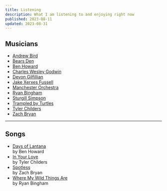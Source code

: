 ```yaml
---
title: Listening
description: What I am listening to and enjoying right now
published: 2023-08-11
updated: 2023-08-31
---
```


## Musicians

- [Andrew Bird](https://www.youtube.com/@andrewbirdmusic)
- [Bears Den](https://www.youtube.com/@bearsdenmusic)
- [Ben Howard](https://www.youtube.com/channel/UC7P46taO0CdI8Gy44P1X2yA)
- [Charles Wesley Godwin](https://www.youtube.com/channel/UCJCxcREP5KsQrFgNATnYPWg)
- [Devon Gilfillian](https://www.youtube.com/@DevonGilfillian)
- [Jake Xerxes Fussell](https://www.youtube.com/channel/UCb7Cc1suIkrnKTbI407id2A)
- [Manchester Orchestra](https://www.youtube.com/channel/UCxi28TQABtfZ0pfvMVozD7Q)
- [Ryan Bingham](https://www.youtube.com/@ryanbingham)
- [Sturgill Simpson](https://www.youtube.com/@sturgillsimpson)
- [Trampled by Turtles](https://www.youtube.com/@tbtduluth)
- [Tyler Childers](https://www.youtube.com/@tylerchilders)
- [Zach Bryan](https://www.youtube.com/channel/UCwK3C8Vgphad4PweezfUBAQ)

---

## Songs

- [Days of Lantana](https://www.youtube.com/watch?v=U1BezmtNuKE) <br/><span>by Ben Howard</span>
- [In Your Love](https://www.youtube.com/watch?v=II-L8Hq0_i4) <br/><span>by Tyler Childers</span>
- [Spotless](https://www.youtube.com/watch?v=vhAEk-j-FGo) <br/><span>by Zach Bryan</span>
- [Where My Wild Things Are](https://www.youtube.com/watch?v=vyvar_KtvsE) <br/><span>by Ryan Bingham</span>
